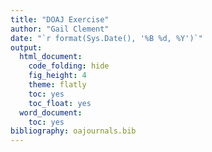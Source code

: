 ```yaml
---
title: "DOAJ Exercise"
author: "Gail Clement"
date: "`r format(Sys.Date(), '%B %d, %Y')`"
output:
  html_document:
    code_folding: hide
    fig_height: 4
    theme: flatly
    toc: yes
    toc_float: yes
  word_document:
    toc: yes
bibliography: oajournals.bib    
---
```


